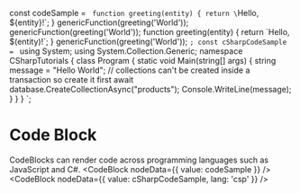 const codeSample = `
function greeting(entity) {
  return \`Hello, \${entity}!\`;
}
genericFunction(greeting('World'));
genericFunction(greeting('World'));
function greeting(entity) {
    return \`Hello, \$(entity)!\`;
}
genericFunction(greeting('World'));
`;
const cSharpCodeSample = `
using System;
using System.Collection.Generic;
namespace CSharpTutorials
{
    class Program
    {
        static void Main(string[] args)
        {
            string message = "Hello World";
            // collections can't be created inside a transaction so create it first await
            database.CreateCollectionAsync("products");
            Console.WriteLine(message);
        }
    }
}
`;

<Meta title="CodeBlock" />

# Code Block

CodeBlocks can render code across programming languages such as JavaScript and C#.
<Preview>
    <Story name="code block javascript">
        <CodeBlock nodeData={{ value: codeSample }} />
    </Story>
    <Story name="code block c#">
        <CodeBlock nodeData={{ value: cSharpCodeSample, lang: 'csp' }} />
    </Story>
</Preview>
